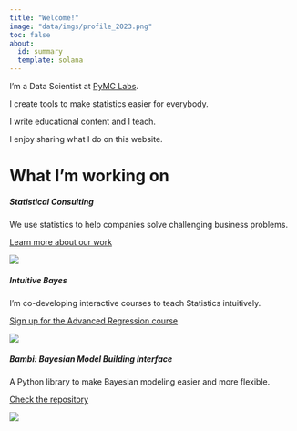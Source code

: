 ```yaml
---
title: "Welcome!"
image: "data/imgs/profile_2023.png"
toc: false
about:
  id: summary
  template: solana
---
```


:::{#summary}

I'm a Data Scientist at [PyMC Labs](https://www.pymc-labs.com/).

I create tools to make statistics easier for everybody.

I write educational content and I teach.

I enjoy sharing what I do on this website.

:::

# What I'm working on

::: {.grid}

::: {.g-col-12}

<div class="card">
<div class="grid grid-card">
<div class="g-col-12 g-col-sm-10 order-2 order-sm-1 text-center text-sm-start">
<div class="card-body">
<h5 class="card-title">Statistical Consulting</h5>
<p class="card-text">
    We use statistics to help companies solve challenging business problems.
</p>
<p class="no-margin">
<a href="https://pymc-labs.com/" class="stretched-link">
    Learn more about our work
</a>
</p>
</div>
</div>
<div class="g-col-12 g-col-sm-2 order-1 order-sm-2 text-center text-sm-start grid-img">
<p class="no-margin">
<img src="imgs/pymc-labs.png" class="card-img">
</p>
</div>
</div>
</div>

:::

::: {.g-col-12}

<div class="card">
<div class="grid grid-card">
<div class="g-col-12 g-col-sm-10 order-2 order-sm-1 text-center text-sm-start">
<div class="card-body">
<h5 class="card-title">Intuitive Bayes</h5>
<p class="card-text">
    I'm co-developing interactive courses to teach Statistics intuitively.
</p>
<p class="no-margin">
<a href="https://www.intuitivebayes.com/advanced-regression" class="stretched-link">
    Sign up for the Advanced Regression course
</a>
</p>
</div>
</div>
<div class="g-col-12 g-col-sm-2 order-1 order-sm-2 text-center text-sm-start grid-img">
<p class="no-margin">
<img src="imgs/ib.png" class="card-img">
</p>
</div>
</div>
</div>

:::

::: {.g-col-12}

<div class="card">
<div class="grid grid-card">
<div class="g-col-12 g-col-sm-10 order-2 order-sm-1 text-center text-sm-start">
<div class="card-body">
<h5 class="card-title">Bambi: Bayesian Model Building Interface</h5>
<p class="card-text">
    A Python library to make Bayesian modeling easier and more flexible.
</p>
<p class="no-margin">
<a href="https://github.com/bambinos/bambi" class="stretched-link">
    Check the repository
</a>
</p>
</div>
</div>
<div class="g-col-12 g-col-sm-2 order-1 order-sm-2 text-center text-sm-start grid-img">
<p class="no-margin">
<img src="imgs/bambi.png" class="card-img">
</p>
</div>
</div>
</div>

:::

:::